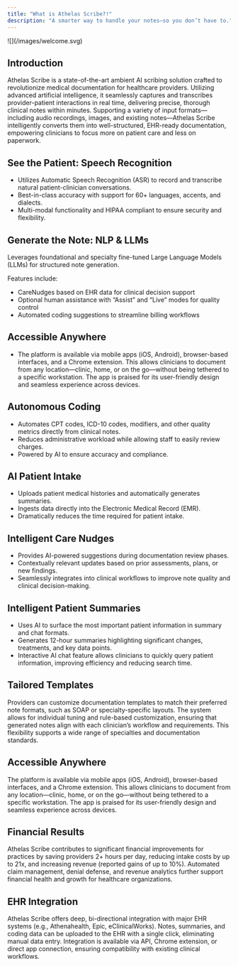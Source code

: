 ```yaml
---
title: "What is Athelas Scribe?!"
description: "A smarter way to handle your notes—so you don’t have to."
---
```


<Frame>
  ![](/images/welcome.svg)
</Frame>

## Introduction

Athelas Scribe is a state-of-the-art ambient AI scribing solution crafted to revolutionize medical documentation for healthcare providers. Utilizing advanced artificial intelligence, it seamlessly captures and transcribes provider-patient interactions in real time, delivering precise, thorough clinical notes within minutes. Supporting a variety of input formats—including audio recordings, images, and existing notes—Athelas Scribe intelligently converts them into well-structured, EHR-ready documentation, empowering clinicians to focus more on patient care and less on paperwork.

## See the Patient: Speech Recognition

- Utilizes Automatic Speech Recognition (ASR) to record and transcribe natural patient-clinician conversations.
- Best-in-class accuracy with support for 60\+ languages, accents, and dialects.
- Multi-modal functionality and HIPAA compliant to ensure security and flexibility.

## Generate the Note: NLP & LLMs

Leverages foundational and specialty fine-tuned Large Language Models (LLMs) for structured note generation.

Features include:

- CareNudges based on EHR data for clinical decision support
- Optional human assistance with “Assist” and “Live” modes for quality control
- Automated coding suggestions to streamline billing workflows

## Accessible Anywhere

- The platform is available via mobile apps (iOS, Android), browser-based interfaces, and a Chrome extension. This allows clinicians to document from any location—clinic, home, or on the go—without being tethered to a specific workstation. The app is praised for its user-friendly design and seamless experience across devices.

## Autonomous Coding

- Automates CPT codes, ICD-10 codes, modifiers, and other quality metrics directly from clinical notes.
- Reduces administrative workload while allowing staff to easily review charges.
- Powered by AI to ensure accuracy and compliance.

## AI Patient Intake

- Uploads patient medical histories and automatically generates summaries.
- Ingests data directly into the Electronic Medical Record (EMR).
- Dramatically reduces the time required for patient intake.

## Intelligent Care Nudges

- Provides AI-powered suggestions during documentation review phases.
- Contextually relevant updates based on prior assessments, plans, or new findings.
- Seamlessly integrates into clinical workflows to improve note quality and clinical decision-making.

## Intelligent Patient Summaries

- Uses AI to surface the most important patient information in summary and chat formats.
- Generates 12-hour summaries highlighting significant changes, treatments, and key data points.
- Interactive AI chat feature allows clinicians to quickly query patient information, improving efficiency and reducing search time.

## Tailored Templates

Providers can customize documentation templates to match their preferred note formats, such as SOAP or specialty-specific layouts. The system allows for individual tuning and rule-based customization, ensuring that generated notes align with each clinician’s workflow and requirements. This flexibility supports a wide range of specialties and documentation standards.

## Accessible Anywhere

The platform is available via mobile apps (iOS, Android), browser-based interfaces, and a Chrome extension. This allows clinicians to document from any location—clinic, home, or on the go—without being tethered to a specific workstation. The app is praised for its user-friendly design and seamless experience across devices.

## Financial Results

Athelas Scribe contributes to significant financial improvements for practices by saving providers 2\+ hours per day, reducing intake costs by up to 21x, and increasing revenue (reported gains of up to 10%). Automated claim management, denial defense, and revenue analytics further support financial health and growth for healthcare organizations.

## EHR Integration

Athelas Scribe offers deep, bi-directional integration with major EHR systems (e.g., Athenahealth, Epic, eClinicalWorks). Notes, summaries, and coding data can be uploaded to the EHR with a single click, eliminating manual data entry. Integration is available via API, Chrome extension, or direct app connection, ensuring compatibility with existing clinical workflows.